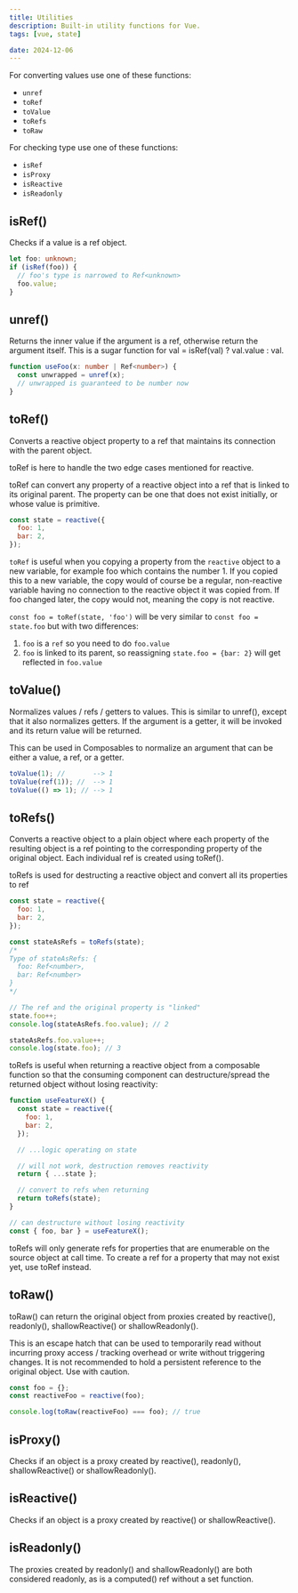```yaml
---
title: Utilities
description: Built-in utility functions for Vue.
tags: [vue, state]

date: 2024-12-06
---
```


For converting values use one of these functions:

- `unref`
- `toRef`
- `toValue`
- `toRefs`
- `toRaw`

For checking type use one of these functions:

- `isRef`
- `isProxy`
- `isReactive`
- `isReadonly`

## isRef()

Checks if a value is a ref object.

```ts
let foo: unknown;
if (isRef(foo)) {
  // foo's type is narrowed to Ref<unknown>
  foo.value;
}
```

## unref()

Returns the inner value if the argument is a ref, otherwise return the argument itself.
This is a sugar function for val = isRef(val) ? val.value : val.

```ts
function useFoo(x: number | Ref<number>) {
  const unwrapped = unref(x);
  // unwrapped is guaranteed to be number now
}
```

## toRef()

Converts a reactive object property to a ref that maintains its connection with the parent object.

toRef is here to handle the two edge cases mentioned for reactive.

toRef can convert any property of a reactive object into a ref that is linked to its original parent. The property can be one that does not exist initially, or whose value is primitive.

```javascript
const state = reactive({
  foo: 1,
  bar: 2,
});
```

`toRef` is useful when you copying a property from the `reactive` object to a new variable, for example foo which contains the number 1. If you copied this to a new variable, the copy would of course be a regular, non-reactive variable having no connection to the reactive object it was copied from. If foo changed later, the copy would not, meaning the copy is not reactive.

`const foo = toRef(state, 'foo')` will be very similar to `const foo = state.foo` but with two differences:

1. `foo` is a `ref` so you need to do `foo.value`
2. `foo` is linked to its parent, so reassigning `state.foo = {bar: 2}` will get reflected in `foo.value`

## toValue()

Normalizes values / refs / getters to values. This is similar to unref(), except that it also normalizes getters. If the argument is a getter, it will be invoked and its return value will be returned.

This can be used in Composables to normalize an argument that can be either a value, a ref, or a getter.

```javascript
toValue(1); //       --> 1
toValue(ref(1)); //  --> 1
toValue(() => 1); // --> 1
```

## toRefs()

Converts a reactive object to a plain object where each property of the resulting object is a ref pointing to the corresponding property of the original object. Each individual ref is created using toRef().

toRefs is used for destructing a reactive object and convert all its properties to ref

```javascript
const state = reactive({
  foo: 1,
  bar: 2,
});

const stateAsRefs = toRefs(state);
/*
Type of stateAsRefs: {
  foo: Ref<number>,
  bar: Ref<number>
}
*/

// The ref and the original property is "linked"
state.foo++;
console.log(stateAsRefs.foo.value); // 2

stateAsRefs.foo.value++;
console.log(state.foo); // 3
```

toRefs is useful when returning a reactive object from a composable function so that the consuming component can destructure/spread the returned object without losing reactivity:

```javascript
function useFeatureX() {
  const state = reactive({
    foo: 1,
    bar: 2,
  });

  // ...logic operating on state

  // will not work, destruction removes reactivity
  return { ...state };

  // convert to refs when returning
  return toRefs(state);
}

// can destructure without losing reactivity
const { foo, bar } = useFeatureX();
```

toRefs will only generate refs for properties that are enumerable on the source object at call time. To create a ref for a property that may not exist yet, use toRef instead.

## toRaw()

toRaw() can return the original object from proxies created by reactive(), readonly(), shallowReactive() or shallowReadonly().

This is an escape hatch that can be used to temporarily read without incurring proxy access / tracking overhead or write without triggering changes. It is not recommended to hold a persistent reference to the original object. Use with caution.

```javascript
const foo = {};
const reactiveFoo = reactive(foo);

console.log(toRaw(reactiveFoo) === foo); // true
```

## isProxy()

Checks if an object is a proxy created by reactive(), readonly(), shallowReactive() or shallowReadonly().

## isReactive()

Checks if an object is a proxy created by reactive() or shallowReactive().

## isReadonly()

The proxies created by readonly() and shallowReadonly() are both considered readonly, as is a computed() ref without a set function.
